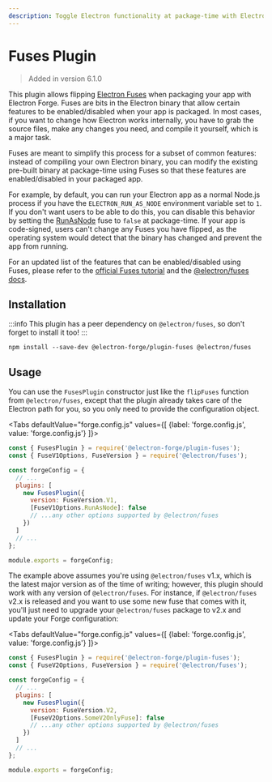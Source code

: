 ```yaml
---
description: Toggle Electron functionality at package-time with Electron Fuses.
---
```



# Fuses Plugin

> Added in version 6.1.0

This plugin allows flipping [Electron Fuses](https://www.electronjs.org/docs/latest/tutorial/fuses) when packaging your app with Electron Forge. Fuses are bits in the Electron binary that allow certain features to be enabled/disabled when your app is packaged. In most cases, if you want to change how Electron works internally, you have to grab the source files, make any changes you need, and compile it yourself, which is a major task.

Fuses are meant to simplify this process for a subset of common features: instead of compiling your own Electron binary, you can modify the existing pre-built binary at package-time using Fuses so that these features are enabled/disabled in your packaged app.

For example, by default, you can run your Electron app as a normal Node.js process if you have the `ELECTRON_RUN_AS_NODE` environment variable set to `1`. If you don't want users to be able to do this, you can disable this behavior by setting the [RunAsNode](https://www.electronjs.org/docs/latest/tutorial/fuses#runasnode) fuse to `false` at package-time.  If your app is code-signed, users can't change any Fuses you have flipped, as the operating system would detect that the binary has changed and prevent the app from running.

For an updated list of the features that can be enabled/disabled using Fuses, please refer to the [official Fuses tutorial](https://www.electronjs.org/docs/latest/tutorial/fuses) and the [@electron/fuses docs](https://www.electronjs.org/docs/latest/tutorial/fuses).

## Installation

:::info
This plugin has a peer dependency on `@electron/fuses`, so don't forget to install it too!
:::

```shell
npm install --save-dev @electron-forge/plugin-fuses @electron/fuses
```

## Usage

You can use the `FusesPlugin` constructor just like the `flipFuses` function from `@electron/fuses`, except that the plugin already takes care of the Electron path for you, so you only need to provide the configuration object.

<Tabs
  defaultValue="forge.config.js"
  values={[
    {label: 'forge.config.js', value: 'forge.config.js'}
  ]}>
<TabItem value="forge.config.js">

```js
const { FusesPlugin } = require('@electron-forge/plugin-fuses');
const { FuseV1Options, FuseVersion } = require('@electron/fuses');

const forgeConfig = {
  // ...
  plugins: [
    new FusesPlugin({
      version: FuseVersion.V1,
      [FuseV1Options.RunAsNode]: false
      // ...any other options supported by @electron/fuses
    })
  ]
  // ...
};

module.exports = forgeConfig;
```
</TabItem>
</Tabs>

The example above assumes you're using `@electron/fuses` v1.x, which is the latest major version as of the time of writing; however, this plugin should work with any version of `@electron/fuses`. For instance, if `@electron/fuses` v2.x is released and you want to use some new fuse that comes with it, you'll just need to upgrade your `@electron/fuses` package to v2.x and update your Forge configuration:

<Tabs
  defaultValue="forge.config.js"
  values={[
    {label: 'forge.config.js', value: 'forge.config.js'}
  ]}>
<TabItem value="forge.config.js">

```js
const { FusesPlugin } = require('@electron-forge/plugin-fuses');
const { FuseV2Options, FuseVersion } = require('@electron/fuses');

const forgeConfig = {
  // ...
  plugins: [
    new FusesPlugin({
      version: FuseVersion.V2,
      [FuseV2Options.SomeV2OnlyFuse]: false
      // ...any other options supported by @electron/fuses
    })
  ]
  // ...
};

module.exports = forgeConfig;
```
</TabItem>
</Tabs>